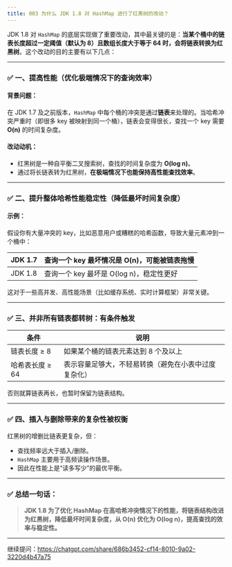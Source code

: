 ```yaml
---
title: 003 为什么 JDK 1.8 对 HashMap 进行了红黑树的改动？
---
```


JDK 1.8 对 `HashMap` 的底层实现做了重要改动，其中最关键的是：**当某个桶中的链表长度超过一定阈值（默认为 8）且数组长度大于等于 64 时，会将链表转换为红黑树**。这个改动的目的主要有以下几点：

---

### ✅ 一、提高性能（优化极端情况下的查询效率）

#### 背景问题：

在 JDK 1.7 及之前版本，`HashMap` 中每个桶的冲突是通过**链表**来处理的。当哈希冲突严重时（即很多 key 被映射到同一个桶），链表会变得很长，查找一个 key 需要 **O(n)** 的时间复杂度。

#### 改动动机：

* 红黑树是一种自平衡二叉搜索树，查找的时间复杂度为 **O(log n)**。
* 通过将长链表转为红黑树，**在极端情况下也能保持高性能查找效率**。

---

### ✅ 二、提升整体哈希性能稳定性（降低最坏时间复杂度）

#### 示例：

假设你有大量冲突的 key，比如恶意用户或糟糕的哈希函数，导致大量元素冲到一个桶中：

| JDK 1.7 | 查询一个 key 最坏情况是 O(n)，可能被链表拖慢 |
| ------- | --------------------------- |
| JDK 1.8 | 查询一个 key 最坏是 O(log n)，稳定性更好 |

这对于一些高并发、高性能场景（比如缓存系统、实时计算框架）非常关键。

---

### ✅ 三、并非所有链表都转树：有条件触发

| 条件         | 说明                         |
| ---------- | -------------------------- |
| 链表长度 ≥ 8   | 如果某个桶的链表元素达到 8 个及以上        |
| 哈希表长度 ≥ 64 | 表示容量足够大，不轻易转换（避免在小表中过度复杂化） |

否则就算链表再长，也暂时保留为链表结构。

---

### ✅ 四、插入与删除带来的复杂性被权衡

红黑树的增删比链表更复杂，但：

* 查找频率远大于插入/删除。
* `HashMap` 主要用于高频读操作场景。
* 因此在性能上是“读多写少”的最优平衡。

---

### ✅ 总结一句话：

> **JDK 1.8 为了优化 HashMap 在高哈希冲突情况下的性能，将链表结构改进为红黑树，降低最坏时间复杂度，从 O(n) 优化为 O(log n)，提高查找的效率与稳定性。**

---

继续提问：https://chatgpt.com/share/686b3452-cf14-8010-9a02-3220d4b47a75

